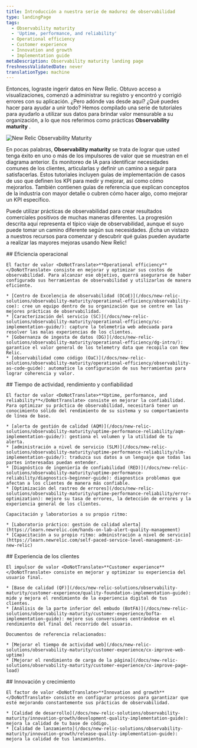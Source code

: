 ```yaml
---
title: Introducción a nuestra serie de madurez de observabilidad
type: landingPage
tags:
  - Observability maturity
  - 'Uptime, performance, and reliability'
  - Operational efficiency
  - Customer experience
  - Innovation and growth
  - Implementation guide
metaDescription: Observability maturity landing page
freshnessValidatedDate: never
translationType: machine
---
```



Entonces, lograste ingerir datos en New Relic. Obtuvo acceso a visualizaciones, comenzó a administrar su registro y encontró y corrigió errores con su aplicación. ¿Pero adónde vas desde aquí? ¿Qué puedes hacer para ayudar a unir todo? Hemos compilado una serie de tutoriales para ayudarlo a utilizar sus datos para brindar valor mensurable a su organización, a lo que nos referimos como prácticas <DoNotTranslate>**Observability maturity**</DoNotTranslate> .

<img
  title="New Relic Observability Maturity"
  alt="New Relic Observability Maturity"
  src={observabilitymaturityOmavDrivers}
/>

En pocas palabras, <DoNotTranslate>**Observability maturity**</DoNotTranslate> se trata de lograr que usted tenga éxito en uno o más de los impulsores de valor que se muestran en el diagrama anterior. Es monitoreo de IA para identificar necesidades comunes de los clientes, articularlas y definir un camino a seguir para satisfacerlas. Estos tutoriales incluyen guías de implementación de casos de uso que definen los KPI para medir y mejorar, así como cómo mejorarlos. También contienen guías de referencia que explican conceptos de la industria con mayor detalle o cubren cómo hacer algo, como mejorar un KPI específico.

Puede utilizar prácticas de observabilidad para crear resultados comerciales positivos de muchas maneras diferentes. La progresión descrita aquí representa el típico viaje de observabilidad, aunque el suyo puede tomar un camino diferente según sus necesidades. ¡Echa un vistazo a nuestros recursos para comenzar y descubrir qué guías pueden ayudarte a realizar las mayores mejoras usando New Relic!

<Steps>
  <Step>
    ## Eficiencia operacional

    El factor de valor <DoNotTranslate>**Operational efficiency**</DoNotTranslate> consiste en mejorar y optimizar sus costos de observabilidad. Para alcanzar ese objetivo, querrá asegurarse de haber configurado sus herramientas de observabilidad y utilizarlas de manera eficiente.

    * [Centro de Excelencia de observabilidad (OCoE)](/docs/new-relic-solutions/observability-maturity/operational-efficiency/observability-coe): cree un equipo dentro de su organización que se centre en las mejores prácticas de observabilidad.
    * [Caracterización del servicio (SC)](/docs/new-relic-solutions/observability-maturity/operational-efficiency/sc-implementation-guide/): capture la telemetría web adecuada para resolver las malas experiencias de los clientes.
    * [Gobernanza de ingesta de datos (DG)](/docs/new-relic-solutions/observability-maturity/operational-efficiency/dg-intro/): garantice el valor general de los telemetry data que recopila con New Relic.
    * [observabilidad como código (OaC)](/docs/new-relic-solutions/observability-maturity/operational-efficiency/observability-as-code-guide): automatice la configuración de sus herramientas para lograr coherencia y valor.
  </Step>

  <Step>
    ## Tiempo de actividad, rendimiento y confiabilidad

    El factor de valor <DoNotTranslate>**Uptime, performance, and reliability**</DoNotTranslate> consiste en mejorar la confiabilidad. Para optimizar su práctica de observabilidad, necesitará tener un conocimiento sólido del rendimiento de su sistema y su comportamiento de línea de base.

    * [alerta de gestión de calidad (AQM)](/docs/new-relic-solutions/observability-maturity/uptime-performance-reliability/aqm-implementation-guide/): gestiona el volumen y la utilidad de tu alerta.
    * [administración a nivel de servicio (SLM)](/docs/new-relic-solutions/observability-maturity/uptime-performance-reliability/slm-implementation-guide/): traduzca sus datos a un lenguaje que todas las partes interesadas puedan entender.
    * [Diagnóstico de ingeniería de confiabilidad (RED)](/docs/new-relic-solutions/observability-maturity/uptime-performance-reliability/diagnostics-beginner-guide): diagnostica problemas que afectan a los clientes de manera más confiable.
    * [Optimización del rastreo de errores](/docs/new-relic-solutions/observability-maturity/uptime-performance-reliability/error-optimization): mejore su tasa de errores, la detección de errores y la experiencia general de los clientes.

    Capacitación y laboratorios a su propio ritmo:

    * [Laboratorio práctico: gestión de calidad alerta](https://learn.newrelic.com/hands-on-lab-alert-quality-management)
    * [Capacitación a su propio ritmo: administración a nivel de servicio](https://learn.newrelic.com/self-paced-service-level-management-in-new-relic)
  </Step>

  <Step>
    ## Experiencia de los clientes

    El impulsor de valor <DoNotTranslate>**Customer experience**</DoNotTranslate> consiste en mejorar y optimizar su experiencia del usuario final.

    * [Base de calidad (QF)](/docs/new-relic-solutions/observability-maturity/customer-experience/quality-foundation-implementation-guide): mide y mejora el rendimiento de la experiencia digital de tus clientes.
    * [Análisis de la parte inferior del embudo (BotFA)](/docs/new-relic-solutions/observability-maturity/customer-experience/bofta-implementation-guide): mejore sus conversiones centrándose en el rendimiento del final del recorrido del usuario.

    Documentos de referencia relacionados:

    * [Mejorar el tiempo de actividad web](/docs/new-relic-solutions/observability-maturity/customer-experience/cx-improve-web-uptime)
    * [Mejorar el rendimiento de carga de la página](/docs/new-relic-solutions/observability-maturity/customer-experience/cx-improve-page-load)
  </Step>

  <Step>
    ## Innovación y crecimiento

    El factor de valor <DoNotTranslate>**Innovation and growth**</DoNotTranslate> consiste en configurar procesos para garantizar que esté mejorando constantemente sus prácticas de observabilidad.

    * [Calidad de desarrollo](/docs/new-relic-solutions/observability-maturity/innovation-growth/development-quality-implementation-guide): mejora la calidad de tu base de código.
    * [Calidad de lanzamiento](/docs/new-relic-solutions/observability-maturity/innovation-growth/release-quality-implementation-guide): mejora la calidad de tus lanzamientos.
  </Step>
</Steps>